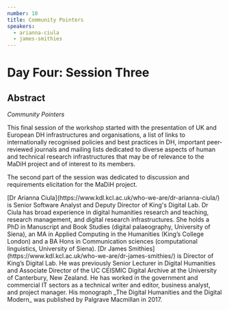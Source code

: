 ```yaml
---
number: 10
title: Community Pointers
speakers:
  - arianna-ciula
  - james-smithies
---
```


# Day Four: Session Three

## Abstract

_Community Pointers_

This final session of the workshop started with the presentation of UK and
European DH infrastructures and organisations, a list of links to
internationally recognised policies and best practices in DH, important
peer-reviewed journals and mailing lists dedicated to diverse aspects of human
and technical research infrastructures that may be of relevance to the MaDiH
project and of interest to its members.

The second part of the session was dedicated to discussion and requirements
elicitation for the MaDiH project.

<Download download="docs/4.3-Community_Pointers.pdf" />
<Speakers>
<Speaker speaker="arianna-ciula">
[Dr Arianna Ciula](https://www.kdl.kcl.ac.uk/who-we-are/dr-arianna-ciula/) is
Senior Software Analyst and Deputy Director of King's Digital Lab. Dr Ciula has
broad experience in digital humanities research and teaching, research
management, and digital research infrastructures. She holds a PhD in Manuscript
and Book Studies (digital palaeography, University of Siena), an MA in Applied
Computing in the Humanities (King’s College London) and a BA Hons in
Communication sciences (computational linguistics, University of Siena).
<Speaker speaker="james-smithies">
[Dr James Smithies](https://www.kdl.kcl.ac.uk/who-we-are/dr-james-smithies/) is
Director of King’s Digital Lab. He was previously Senior Lecturer in Digital
Humanities and Associate Director of the UC CEISMIC Digital Archive at the
University of Canterbury, New Zealand. He has worked in the government and
commercial IT sectors as a technical writer and editor, business analyst, and
project manager. His monograph _The Digital Humanities and the Digital Modern_
was published by Palgrave Macmillan in 2017.
